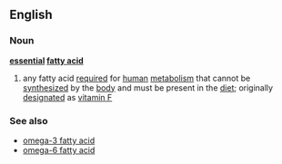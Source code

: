 ==English==
===Noun===
{{wikipedia}}
'''[[essential]] [[fatty acid]]'''
# any fatty acid [[required]] for [[human]] [[metabolism]] that cannot be [[synthesize]]d by the [[body]] and must be present in the [[diet]]; originally [[designated]] as [[vitamin F]]
===See also===
*[[omega-3 fatty acid]]
*[[omega-6 fatty acid]]